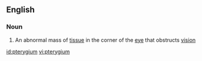 ==English==

===Noun===
{{wikipedia}}
{{en-noun|pl2=pterygia}}

#{{medicine}} An abnormal mass of [[tissue]] in the corner of the [[eye]] that obstructs [[vision]]

[[id:pterygium]]
[[vi:pterygium]]